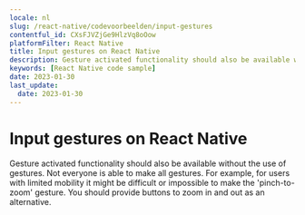 ```yaml
---
locale: nl
slug: /react-native/codevoorbeelden/input-gestures
contentful_id: CXsFJVZjGe9HlzVq8oOow
platformFilter: React Native
title: Input gestures on React Native
description: Gesture activated functionality should also be available without the use of gestures.
keywords: [React Native code sample]
date: 2023-01-30
last_update:
  date: 2023-01-30
---
```


# Input gestures on React Native

Gesture activated functionality should also be available without the use of gestures. Not everyone is able to make all gestures. For example, for users with limited mobility it might be difficult or impossible to make the 'pinch-to-zoom' gesture. You should provide buttons to zoom in and out as an alternative.

<CodeSample id="input-gestures" locale="nl" platform="react native"/>
